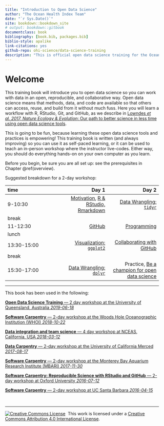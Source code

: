 ```yaml
--- 
title: "Introduction to Open Data Science"
author: "The Ocean Health Index Team"
date: "`r Sys.Date()`"
site: bookdown::bookdown_site
# output: bookdown::gitbook
documentclass: book
bibliography: [book.bib, packages.bib]
biblio-style: apalike
link-citations: yes
github-repo: ohi-science/data-science-training
description: "This is official open data science training for the Ocean Health Index."
---
```


# Welcome {#welcome}

This training book will introduce you to open data science so you can work with data in an open, reproducible, and collaborative way. Open data science means that methods, data, and code are available so that others can access, reuse, and build from it without much fuss. Here you will learn a workflow with R, RStudio, Git, and GitHub, as we describe in [Lowndes *et al. 2017, Nature Ecology & Evolution*: Our path to better science in less time using open data science tools](https://www.nature.com/articles/s41559-017-0160).

This is going to be fun, because learning these open data science tools and practices is empowering! This training book is written (and always improving) so you can use it as self-paced learning, or it can be used to teach an in-person workshop where the instructor live-codes. Either way, you should do everything hands-on on your own computer as you learn. 

Before you begin, be sure you are all set up: see the prerequisites in Chapter \@ref(overview). 

Suggested breakdown for a 2-day workshop: 

|time       |      Day 1|      Day 2|
|:----------|----------:|----------:|
|9-10:30    |  [Motivation](#overview), [R & RStudio, Rmarkdown](#rstudio) |  [Data Wrangling: `tidyr`](#tidyr) |
|break      |  | |
|11-12:30   | [GitHub](#github) | [Programming](#programming) |
|lunch      |  ||
|13:30-15:00 |  [Visualization: `ggplot2`](#ggplot2) | [Collaborating with GitHub](#collaborating) |
|break      |  |  |
|15:30-17:00 |  [Data Wrangling: `dplyr`](#dplyr) | Practice, [Be a champion for open data science](#champion) |

----

This book has been used in the following:

[**Open Data Science Training** — 2 day workshop at the University of Queensland, Australia *2019-06-18*](http://ohi-science.org/uq-training/)

[**Software Carpentry** — 2-day workshop at the Woods Hole Oceanographic Institution (WHOI) *2018-10-22*](https://jules32.github.io/2018-10-22-WHOI/overview) 

[**Data integration and team science** — 4 day workshop at NCEAS, California, USA *2018-03-12*](https://nceas.github.io/crescynt-training/data-integration)

[**Data Carpentry** — 2-day workshop at the University of California Merced *2017-08-17*](https://snacktavish.github.io/2017-08-17-Yosemite/overview/) 

[**Software Carpentry** — 2-day workshop at the Monterey Bay Aquarium Research Institute (MBARI) *2017-11-30*](https://jules32.github.io/2017-11-30-MBARI/overview) 

[**Software Carpentry: Reproducible Science with RStudio and GitHub**  —  2-day workshop at Oxford University *2016-07-12*](http://jules32.github.io/2016-07-12-Oxford/overview/)

[**Software Carpentry**  —  2-day workshop at UC Santa Barbara *2016-04-15*](http://remi-daigle.github.io/2016-04-15-UCSB/overview/)

<br>

----

<a rel='license' href='http://creativecommons.org/licenses/by/4.0/'><img alt='Creative Commons License' style='border-width:0' src='https://i.creativecommons.org/l/by/4.0/88x31.png' /></a>&nbsp;&nbsp;This work is licensed under a <a rel='license' href='http://creativecommons.org/licenses/by/4.0/'>Creative Commons Attribution 4.0 International License</a>.

